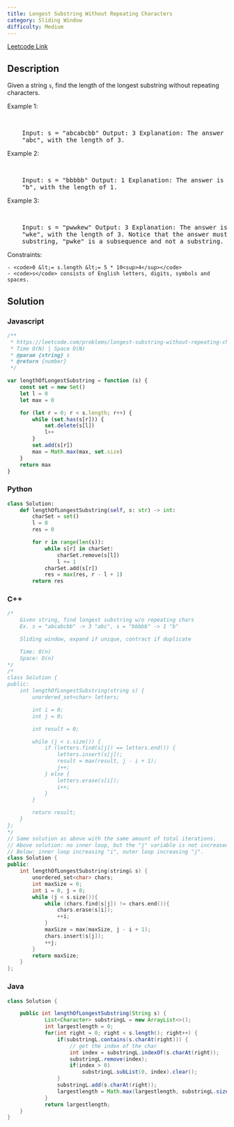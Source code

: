 ```yaml
---
title: Longest Substring Without Repeating Characters
category: Sliding Window
difficulty: Medium
---
```


<Callout>

[Leetcode Link](https://leetcode.com/problems/longest-substring-without-repeating-characters)

</Callout>

## Description

Given a string <code>s</code>, find the length of the longest <span data-keyword="substring-nonempty">substring</span> without repeating characters.

Example 1:

<br />

<pre className="overflow-x-auto">
	Input: s = &quot;abcabcbb&quot; Output: 3 Explanation: The answer is
	&quot;abc&quot;, with the length of 3.
</pre>

Example 2:

<br />

<pre className="overflow-x-auto">
	Input: s = &quot;bbbbb&quot; Output: 1 Explanation: The answer is
	&quot;b&quot;, with the length of 1.
</pre>

Example 3:

<br />

<pre className="overflow-x-auto">
	Input: s = &quot;pwwkew&quot; Output: 3 Explanation: The answer is
	&quot;wke&quot;, with the length of 3. Notice that the answer must be a
	substring, &quot;pwke&quot; is a subsequence and not a substring.
</pre>

Constraints:

    - <code>0 &lt;= s.length &lt;= 5 * 10<sup>4</sup></code>
    - <code>s</code> consists of English letters, digits, symbols and spaces.

## Solution

### Javascript

```javascript
/**
 * https://leetcode.com/problems/longest-substring-without-repeating-characters/
 * Time O(N) | Space O(N)
 * @param {string} s
 * @return {number}
 */

var lengthOfLongestSubstring = function (s) {
	const set = new Set()
	let l = 0
	let max = 0

	for (let r = 0; r < s.length; r++) {
		while (set.has(s[r])) {
			set.delete(s[l])
			l++
		}
		set.add(s[r])
		max = Math.max(max, set.size)
	}
	return max
}
```

### Python

```python
class Solution:
    def lengthOfLongestSubstring(self, s: str) -> int:
        charSet = set()
        l = 0
        res = 0

        for r in range(len(s)):
            while s[r] in charSet:
                charSet.remove(s[l])
                l += 1
            charSet.add(s[r])
            res = max(res, r - l + 1)
        return res

```

### C++

```cpp
/*
    Given string, find longest substring w/o repeating chars
    Ex. s = "abcabcbb" -> 3 "abc", s = "bbbbb" -> 1 "b"

    Sliding window, expand if unique, contract if duplicate

    Time: O(n)
    Space: O(n)
*/
/*
class Solution {
public:
    int lengthOfLongestSubstring(string s) {
        unordered_set<char> letters;

        int i = 0;
        int j = 0;

        int result = 0;

        while (j < s.size()) {
            if (letters.find(s[j]) == letters.end()) {
                letters.insert(s[j]);
                result = max(result, j - i + 1);
                j++;
            } else {
                letters.erase(s[i]);
                i++;
            }
        }

        return result;
    }
};
*/
// Same solution as above with the same amount of total iterations.
// Above solution: no inner loop, but the "j" variable is not increased at each iteration
// Below: inner loop increasing "i", outer loop increasing "j".
class Solution {
public:
    int lengthOfLongestSubstring(string& s) {
        unordered_set<char> chars;
        int maxSize = 0;
        int i = 0, j = 0;
        while (j < s.size()){
            while (chars.find(s[j]) != chars.end()){
                chars.erase(s[i]);
                ++i;
            }
            maxSize = max(maxSize, j - i + 1);
            chars.insert(s[j]);
            ++j;
        }
        return maxSize;
    }
};

```

### Java

```java
class Solution {

    public int lengthOfLongestSubstring(String s) {
            List<Character> substringL = new ArrayList<>();
            int largestlength = 0;
            for(int right = 0; right < s.length(); right++) {
                if(substringL.contains(s.charAt(right))) {
                    // get the index of the char
                    int index = substringL.indexOf(s.charAt(right));
                    substringL.remove(index);
                    if(index > 0)
                        substringL.subList(0, index).clear();
                }
                substringL.add(s.charAt(right));
                largestlength = Math.max(largestlength, substringL.size());
            }
            return largestlength;
    }
}

```
